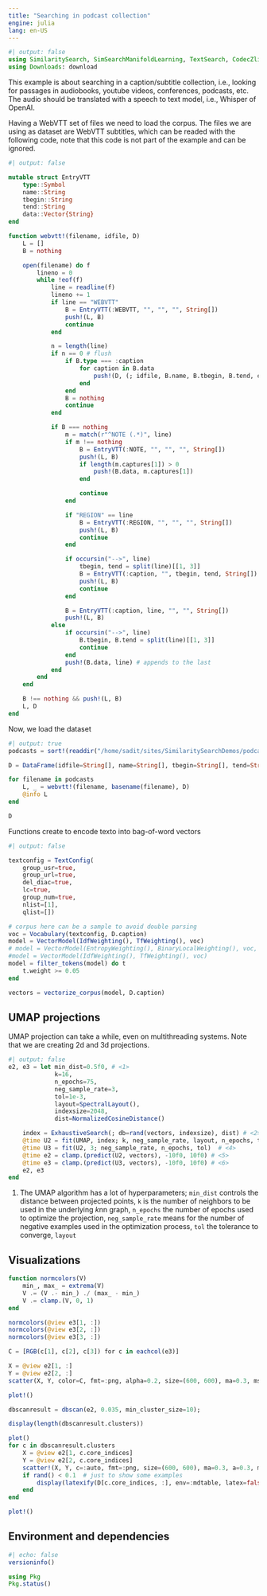 ```yaml
---
title: "Searching in podcast collection"
engine: julia
lang: en-US
---
```



```julia
#| output: false
using SimilaritySearch, SimSearchManifoldLearning, TextSearch, CodecZlib, JSON, DataFrames, Plots, StatsBase, DataFrames, Clustering, Latexify
using Downloads: download

```

This example is about searching in a caption/subtitle collection, i.e., looking for passages in audiobooks, youtube videos, conferences, podcasts, etc.
The audio should be translated with a speech to text model, i.e., Whisper of OpenAI.

Having a WebVTT set of files we need to load the corpus. The files we are using as dataset are WebVTT subtitles, which can be readed with the following code, note that this code is not part of the example and can be ignored.


```julia
#| output: false

mutable struct EntryVTT
    type::Symbol
    name::String
    tbegin::String
    tend::String
    data::Vector{String}
end

function webvtt!(filename, idfile, D)
    L = []
    B = nothing

    open(filename) do f
        lineno = 0
        while !eof(f)
            line = readline(f)
            lineno += 1
            if line == "WEBVTT"
                B = EntryVTT(:WEBVTT, "", "", "", String[])
                push!(L, B)
                continue
            end

            n = length(line)
            if n == 0 # flush
                if B.type === :caption
                    for caption in B.data
                        push!(D, (; idfile, B.name, B.tbegin, B.tend, caption))
                    end
                end
                B = nothing
                continue
            end

            if B === nothing
                m = match(r"^NOTE (.*)", line)
                if m !== nothing
                    B = EntryVTT(:NOTE, "", "", "", String[])
                    push!(L, B)
                    if length(m.captures[1]) > 0
                        push!(B.data, m.captures[1])
                    end

                    continue
                end

                if "REGION" == line
                    B = EntryVTT(:REGION, "", "", "", String[])
                    push!(L, B)
                    continue
                end

                if occursin("-->", line)
                    tbegin, tend = split(line)[[1, 3]]
                    B = EntryVTT(:caption, "", tbegin, tend, String[])
                    push!(L, B)
                    continue
                end

                B = EntryVTT(:caption, line, "", "", String[])
                push!(L, B)
            else
                if occursin("-->", line)
                    B.tbegin, B.tend = split(line)[[1, 3]]
                    continue
                end
                push!(B.data, line) # appends to the last
            end
        end
    end

    B !== nothing && push!(L, B)
    L, D
end

```



Now, we load the dataset
```julia
#| output: true
podcasts = sort!(readdir("/home/sadit/sites/SimilaritySearchDemos/podcast-vtt/", join=true))

```

```julia
D = DataFrame(idfile=String[], name=String[], tbegin=String[], tend=String[], caption=String[])

for filename in podcasts
    L, _ = webvtt!(filename, basename(filename), D)
    @info L
end

D
```

Functions create to encode texto into bag-of-word vectors
```julia
#| output: false

textconfig = TextConfig(
    group_usr=true,
    group_url=true,
    del_diac=true,
    lc=true,
    group_num=true,
    nlist=[1],
    qlist=[])

# corpus here can be a sample to avoid double parsing
voc = Vocabulary(textconfig, D.caption) 
model = VectorModel(IdfWeighting(), TfWeighting(), voc)
# model = VectorModel(EntropyWeighting(), BinaryLocalWeighting(), voc, D.text, D.klass; smooth=1.0)
#model = VectorModel(IdfWeighting(), TfWeighting(), voc)
model = filter_tokens(model) do t
    t.weight >= 0.05
end

vectors = vectorize_corpus(model, D.caption)
```

## UMAP projections
UMAP projection can take a while, even on multithreading systems. Note that we are creating 2d and 3d projections.


```julia
#| output: false
e2, e3 = let min_dist=0.5f0, # <1>
             k=16,
             n_epochs=75,
             neg_sample_rate=3,
             tol=1e-3,
             layout=SpectralLayout(),
             indexsize=2048,
             dist=NormalizedCosineDistance()

    index = ExhaustiveSearch(; db=rand(vectors, indexsize), dist) # <2>
    @time U2 = fit(UMAP, index; k, neg_sample_rate, layout, n_epochs, tol, min_dist) # <3>
    @time U3 = fit(U2, 3; neg_sample_rate, n_epochs, tol)  # <4>
    @time e2 = clamp.(predict(U2, vectors), -10f0, 10f0) # <5>
    @time e3 = clamp.(predict(U3, vectors), -10f0, 10f0) # <6>
    e2, e3
end

```
1. The UMAP algorithm has a lot of hyperparameters; `min_dist` controls the distance between projected points, `k` is the number of neighbors to be used in the underlying $k$nn graph, `n_epochs` the number of epochs used to optimize the projection, `neg_sample_rate` means for the number of negative examples used in the optimization process, `tol` the tolerance to converge, `layout` 

## Visualizations

```julia
function normcolors(V)
    min_, max_ = extrema(V)
    V .= (V .- min_) ./ (max_ - min_)
    V .= clamp.(V, 0, 1)
end

normcolors(@view e3[1, :])
normcolors(@view e3[2, :])
normcolors(@view e3[3, :])

C = [RGB(c[1], c[2], c[3]) for c in eachcol(e3)]

X = @view e2[1, :]
Y = @view e2[2, :]
scatter(X, Y, color=C, fmt=:png, alpha=0.2, size=(600, 600), ma=0.3, ms=2, msw=0, label="")

plot!()
```


```julia
dbscanresult = dbscan(e2, 0.035, min_cluster_size=10);
```

```julia
display(length(dbscanresult.clusters))

plot()
for c in dbscanresult.clusters
    X = @view e2[1, c.core_indices]
    Y = @view e2[2, c.core_indices]
    scatter!(X, Y, c=:auto, fmt=:png, size=(600, 600), ma=0.3, a=0.3, ms=1, msw=0, label="")
    if rand() < 0.1  # just to show some examples 
        display(latexify(D[c.core_indices, :], env=:mdtable, latex=false))
    end
end

plot!()
```
## Environment and dependencies
```julia
#| echo: false
versioninfo()

using Pkg
Pkg.status() 
```
